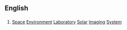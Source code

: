 ==English==

==={{initialism-old|en}}===
{{head|en}}

# [[space|Space]] [[environment|Environment]] [[laboratory|Laboratory]] [[solar|Solar]] [[imaging|Imaging]] [[system|System]]